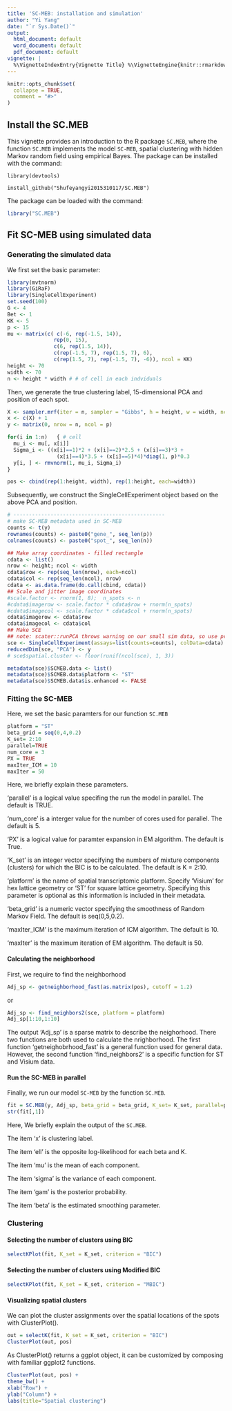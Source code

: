 ---
title: 'SC-MEB: installation and simulation'
author: "Yi Yang"
date: "`r Sys.Date()`"
output:
  html_document: default
  word_document: default
  pdf_document: default
vignette: |
  %\VignetteIndexEntry{Vignette Title} %\VignetteEngine{knitr::rmarkdown} %\VignetteEncoding{UTF-8}
---

```{r setup, include = FALSE}
knitr::opts_chunk$set(
  collapse = TRUE,
  comment = "#>"
)
```

## Install the SC.MEB
This vignette provides an introduction to the R package `SC.MEB`, where the function `SC.MEB` implements the model `SC-MEB`, spatial clustering with hidden Markov random field using empirical Bayes.
The package can be installed with the command:

`library(devtools)`

`install_github("Shufeyangyi2015310117/SC.MEB")`

The package can be loaded with the command:
```{r}
library("SC.MEB")
```

## Fit SC-MEB using simulated data
### Generating the simulated data
We first set the basic parameter:
```{r echo=TRUE, message=FALSE, warning=FALSE}
library(mvtnorm)
library(GiRaF)
library(SingleCellExperiment)
set.seed(100)
G <- 4
Bet <- 1
KK <- 5
p <- 15
mu <- matrix(c( c(-6, rep(-1.5, 14)),
               rep(0, 15),
               c(6, rep(1.5, 14)),
               c(rep(-1.5, 7), rep(1.5, 7), 6),
               c(rep(1.5, 7), rep(-1.5, 7), -6)), ncol = KK)
height <- 70
width <- 70
n <- height * width # # of cell in each indviduals
```

Then, we generate the true clustering label, 15-dimensional PCA and position of each spot. 
```{r}
X <- sampler.mrf(iter = n, sampler = "Gibbs", h = height, w = width, ncolors = KK, nei = G, param = Bet,initialise = FALSE, view = TRUE)
x <- c(X) + 1
y <- matrix(0, nrow = n, ncol = p)

for(i in 1:n)	{ # cell
  mu_i <- mu[, x[i]]
  Sigma_i <- ((x[i]==1)*2 + (x[i]==2)*2.5 + (x[i]==3)*3 +
                (x[i]==4)*3.5 + (x[i]==5)*4)*diag(1, p)*0.3
  y[i, ] <- rmvnorm(1, mu_i, Sigma_i)
}

pos <- cbind(rep(1:height, width), rep(1:height, each=width))
```
Subsequently, we construct the SingleCellExperiment object based on the above PCA and position.
```{r message=FALSE, warning=FALSE}
# -------------------------------------------------
# make SC-MEB metadata used in SC-MEB
counts <- t(y)
rownames(counts) <- paste0("gene_", seq_len(p))
colnames(counts) <- paste0("spot_", seq_len(n))

## Make array coordinates - filled rectangle
cdata <- list()
nrow <- height; ncol <- width
cdata$row <- rep(seq_len(nrow), each=ncol)
cdata$col <- rep(seq_len(ncol), nrow)
cdata <- as.data.frame(do.call(cbind, cdata))
## Scale and jitter image coordinates
#scale.factor <- rnorm(1, 8);  n_spots <- n
#cdata$imagerow <- scale.factor * cdata$row + rnorm(n_spots)
#cdata$imagecol <- scale.factor * cdata$col + rnorm(n_spots)
cdata$imagerow <- cdata$row
cdata$imagecol <- cdata$col
## Make SCE
## note: scater::runPCA throws warning on our small sim data, so use prcomp
sce <- SingleCellExperiment(assays=list(counts=counts), colData=cdata)
reducedDim(sce, "PCA") <- y
# sce$spatial.cluster <- floor(runif(ncol(sce), 1, 3))

metadata(sce)$SCMEB.data <- list()
metadata(sce)$SCMEB.data$platform <- "ST"
metadata(sce)$SCMEB.data$is.enhanced <- FALSE
```

### Fitting the SC-MEB
Here, we set the basic paramters for our function `SC.MEB`
```{r}
platform = "ST"
beta_grid = seq(0,4,0.2)
K_set= 2:10
parallel=TRUE
num_core = 3
PX = TRUE
maxIter_ICM = 10
maxIter = 50
```
Here, we briefly explain these parameters.

'parallel' is a logical value specifing the run the model in parallel. The default is TRUE.

'num_core' is a interger value for the number of cores used for parallel. The default is 5.

'PX' is a logical value for paramter expansion in EM algorithm. The default is True.

'K_set' is an integer vector specifying the numbers of mixture components (clusters) for which the BIC is to be calculated. The default is K = 2:10. 

'platform' is the name of spatial transcriptomic platform. Specify 'Visium' for hex lattice geometry or 'ST' for square lattice geometry. Specifying this parameter is optional as this information is included in their metadata. 

'beta_grid' is a numeric vector specifying the smoothness of Random Markov Field. The default is seq(0,5,0.2). 

'maxIter_ICM' is the maximum iteration of ICM algorithm. The default is 10. 

'maxIter' is the maximum iteration of EM algorithm. The default is 50.

#### Calculating the neighborhood
First, we require to find the neighborhood
```{r message=FALSE, warning=FALSE}
Adj_sp <- getneighborhood_fast(as.matrix(pos), cutoff = 1.2)
```
or 
```{r message=FALSE, warning=FALSE}
Adj_sp <- find_neighbors2(sce, platform = platform)
Adj_sp[1:10,1:10]
```
The output 'Adj_sp' is a sparse matrix to describe the neighorhood. There two functions are both used to calculate the nrighborhood. The first function 'getneighobrhood_fast' is a general function used for general data. However, the second function 'find_neighbors2' is a specific function for ST and Visium data.

#### Run the SC-MEB in parallel
Finally, we run our model `SC-MEB` by the function `SC.MEB`.
```{r message=FALSE, warning=FALSE}
fit = SC.MEB(y, Adj_sp, beta_grid = beta_grid, K_set= K_set, parallel=parallel, num_core = num_core, PX = PX, maxIter_ICM=maxIter_ICM, maxIter=maxIter)
str(fit[,1])
```

Here, We briefly explain the output of the `SC.MEB`. 

The item 'x' is clustering label. 

The item 'ell' is the opposite log-likelihood for each beta and K.

The item 'mu' is the mean of each component.

The item 'sigma' is the variance of each component.

The item 'gam' is the posterior probability.

The item 'beta' is the estimated smoothing parameter.


### Clustering
#### Selecting the number of clusters using BIC
```{r message=FALSE, warning=FALSE}
selectKPlot(fit, K_set = K_set, criterion = "BIC")
```

#### Selecting the number of clusters using Modified BIC
```{r message=FALSE, warning=FALSE}
selectKPlot(fit, K_set = K_set, criterion = "MBIC")
```

#### Visualizing spatial clusters
We can plot the cluster assignments over the spatial locations of the spots with ClusterPlot().
```{r message=FALSE, warning=FALSE}
out = selectK(fit, K_set = K_set, criterion = "BIC")
ClusterPlot(out, pos)
```

As ClusterPlot() returns a ggplot object, it can be customized by composing with familiar ggplot2 functions.
```{r message=FALSE, warning=FALSE}
ClusterPlot(out, pos) +
theme_bw() +
xlab("Row") +
ylab("Column") +
labs(title="Spatial clustering")
```

